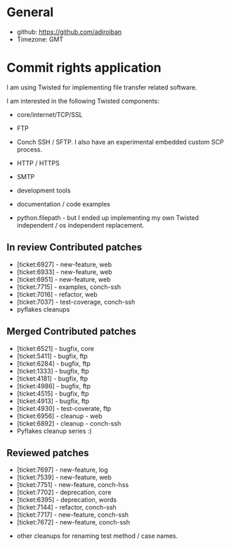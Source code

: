 = General =

* github: https://github.com/adiroiban
* Timezone: GMT



= Commit rights application =

I am using Twisted for implementing file transfer related software.

I am interested in the following Twisted components:

* core/internet/TCP/SSL

* FTP

* Conch SSH / SFTP. I also have an experimental embedded custom SCP process. 

* HTTP / HTTPS

* SMTP

* development tools

* documentation / code examples

* python.filepath - but I ended up implementing my own Twisted independent / os independent replacement.



== In review Contributed patches ==


* [ticket:6927] - new-feature, web 
* [ticket:6933] - new-feature, web
* [ticket:6951] - new-feature, web
* [ticket:7715] - examples, conch-ssh
* [ticket:7016] - refactor, web
* [ticket:7037] - test-coverage, conch-ssh
* pyflakes cleanups


== Merged Contributed patches ==


* [ticket:6521] - bugfix, core
* [ticket:5411] - bugfix, ftp
* [ticket:6284] - bugfix, ftp
* [ticket:1333] - bugfix, ftp
* [ticket:4181] - bugfix, ftp
* [ticket:4986] - bugfix, ftp
* [ticket:4515] - bugfix, ftp
* [ticket:4913] - bugfix, ftp
* [ticket:4930] - test-coverate, ftp
* [ticket:6956] - cleanup - web
* [ticket:6892] - cleanup - conch-ssh
* Pyflakes cleanup series :)


== Reviewed patches ==

* [ticket:7697] - new-feature, log
* [ticket:7539] - new-feature, web
* [ticket:7751] - new-feature, conch-hss
* [ticket:7702] - deprecation, core
* [ticket:6395] - deprecation, words
* [ticket:7144] - refactor, conch-ssh
* [ticket:7717] - new-feature, conch-ssh
* [ticket:7672] - new-feature, conch-ssh

* other cleanups for renaming test method / case names.